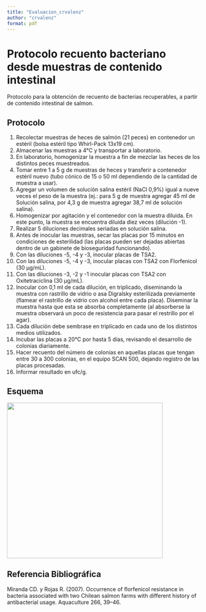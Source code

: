 ```yaml
---
title: "Evaluacion_crvalenz"
author: "crvalenz"
format: pdf
---
```


# Protocolo recuento bacteriano desde muestras de contenido intestinal

Protocolo para la obtención de recuento de bacterias recuperables, a partir de contenido intestinal de salmon.

## Protocolo

1.  Recolectar muestras de heces de salmón (21 peces) en contenedor un estéril (bolsa estéril tipo Whirl-Pack 13x19 cm).
2.  Almacenar las muestras a 4°C y transportar a laboratorio.
3.  En laboratorio, homogenizar la muestra a fin de mezclar las heces de los distintos peces muestreados.
4.  Tomar entre 1 a 5 g de muestras de heces y transferir a contenedor estéril nuevo (tubo cónico de 15 o 50 ml dependiendo de la cantidad de muestra a usar).
5.  Agregar un volumen de solución salina estéril (NaCl 0,9%) igual a nueve veces el peso de la muestra (ej.: para 5 g de muestra agregar 45 ml de Solución salina, por 4,3 g de muestra agregar 38,7 ml de solución salina).
6.  Homogenizar por agitación y el contenedor con la muestra diluida. En este punto, la muestra se encuentra diluida diez veces (dilución -1).
7.  Realizar 5 diluciones decimales seriadas en solución salina.
8.  Antes de inocular las muestras, secar las placas por 15 minutos en condiciones de esterilidad (las placas pueden ser dejadas abiertas dentro de un gabinete de bioseguridad funcionando).
9.  Con las diluciones -5, -4 y -3, inocular placas de TSA2.
10. Con las diluciones -5, -4 y -3, inocular placas con TSA2 con Florfenicol (30 µg/mL).
11. Con las diluciones -3, -2 y -1 inocular placas con TSA2 con Oxitetraciclina (30 µg/mL).
12. Inocular con 0,1 ml de cada dilución, en triplicado, diseminando la muestra con rastrillo de vidrio o asa Digralsky esterilizada previamente (flamear el rastrillo de vidrio con alcohol entre cada placa). Diseminar la muestra hasta que esta se absorba completamente (al absorberse la muestra observará un poco de resistencia para pasar el restrillo por el agar).
13. Cada dilución debe sembrase en triplicado en cada uno de los distintos medios utilizados.
14. Incubar las placas a 20°C por hasta 5 días, revisando el desarrollo de colonias diariamente.
15. Hacer recuento del número de colonias en aquellas placas que tengan entre 30 a 300 colonias, en el equipo SCAN 500, dejando registro de las placas procesadas.
16. Informar resultado en ufc/g.

## Esquema

![](images/Esquema.png){fig-align="center" width="406"}

## Referencia Bibliográfica

Miranda CD. y Rojas R. (2007). Occurrence of florfenicol resistance in bacteria associated with two Chilean salmon farms with different history of antibacterial usage. Aquaculture 266, 39--46.
